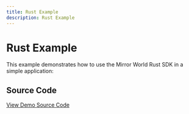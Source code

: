 ```yaml
---
title: Rust Example
description: Rust Example
---
```


# Rust Example

This example demonstrates how to use the Mirror World Rust SDK in a simple
application:

## Source Code

[View Demo Source Code](https://github.com/mirrorworld-universe/mirrorworld-sdk-rust/tree/main/tests)
